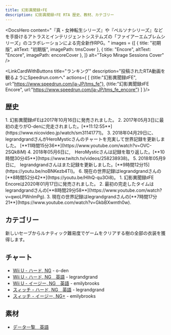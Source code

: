 ```yaml
---
title: 幻影異聞録♯FE
description: 幻影異聞録♯FE RTA 歴史、教材、カテゴリー
---
```



<DocsHero 
    content="『真・女神転生シリーズ』や『ペルソナシリーズ』などを手掛けるアトラスとインテリジェントシステムズの「ファイアーエムブレムシリーズ」のコラボレーションによる完全新作RPG。"
    images = {[
        {
            title: "初期版",
            altText: "初期版",
            imagePath: tmsCover
        },
        {
            title: "Encore",
            altText: "Encore",
            imagePath: encoreCover
        },
    ]}
    alt="Tokyo Mirage Sessions Cover"
/>

<LinkCardWithButtons title="ランキング" description="投稿されたRTA動画を観るようにSpeedrun.comへ" actions={
    [
        {title:"幻影異聞録♯FE",
        url:"https://www.speedrun.com/ja-JP/tms_fe"},
        {title:"幻影異聞録♯FE Encore",
        url:"https://www.speedrun.com/ja-JP/tms_fe_encore"}
    ]
}/>

## 歴史

<Tabs>
<TabItem label="ハード, NG - Wii U">
<Steps>
1. 幻影異聞録♯FEは2017年10月16日に発売されました。
2. 2017年05月3日に最初の走りがO-denに完走されました。[**11:12:55**](https://www.nicovideo.jp/watch/sm31141771)。
3. 2018年04月29日に、legrandgrandさんがHeroMysticさんのチャートを充実して世界記録を更新しました。 [**11時間15分36**](https://www.youtube.com/watch?v=OVC-2SQk8iM)
4. 2018年05月6日に,　HeroMysticさんは記録を取り返した。[**10時間30分45**](https://www.twitch.tv/videos/258238938)。
5. 2018年05月9日に,　legrandgrandさんはまた記録を更新しました。[**9時間12分15](https://youtu.be/noBNKezb4TI)。
6. 現在の世界記録はlegrandgrandさんの[**8時間52分42**](https://youtu.be/HIhQ-qu3Oi8)。
</Steps>
</TabItem>

<TabItem label="ハード, NG - スィッチ">
<Steps>
1. 幻影異聞録♯FE Encoreは2020年01月17日に発売されました。
2. 最初の完走したタイムはlegrandgrandさんの[**8時間29分58**](https://www.youtube.com/watch?v=qwoLPWnImPg).
3. 現在の世界記録はlegrandgrandさんの[**7時間17分21**](https://www.youtube.com/watch?v=GkbBXwmth0w).
</Steps>
</TabItem>
</Tabs>

## カテゴリー
<CardGrid>
    <Card title="ハード, NG"></Card>
    <Card title="イージー, NG"></Card>
    <Card title="ノーマル, NG+"></Card>
    <Card title="ルナティック, NG (ベストEND)">新しいセーブからルナティック難易度でゲームをクリアする樹の全部の衣装を獲得します。</Card>
</CardGrid>

## チャート
- [Wii U - ハード, NG](https://seesaawiki.jp/dsoctxt/d/RTA%a5%c1%a5%e3%a1%bc%a5%c8%a1%ca%b8%b8%b1%c6%b0%db%ca%b9%cf%bf%a1%cb) - o-den
- [Wii U - ハード, NG　英語](https://pastebin.com/GebFxpgk) - legrandgrand
- [Wii U - イージー, NG　英語](https://emilybrooks.github.io/tms/) - emilybrooks
- [スィッチ - ハード, NG　英語](https://pastebin.com/umeHrwTs) - legrandgrand
- [スィッチ - イージー, NG+](https://pastebin.com/2GvCaYCf) - emilybrooks


## 素材
- [データ一覧　英語](https://docs.google.com/spreadsheets/d/1LSA0F4c_j0e_xB9Kya5Rl43bWEsGD9NGIAJS9rYwfQk/edit#gid=0)